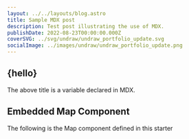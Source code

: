 ```yaml
---
layout: ../../layouts/blog.astro
title: Sample MDX post
description: Test post illustrating the use of MDX.
publishDate: 2022-08-23T00:00:00.000Z
coverSVG: ../svg/undraw/undraw_portfolio_update.svg
socialImage: ../images/undraw/undraw_portfolio_update.png
---  
```



## {hello}

The above title is a variable declared in MDX.

## Embedded Map Component

The following is the Map component defined in this starter

<Map loc={[37.33214,-122.02992]} zoom={17} />

